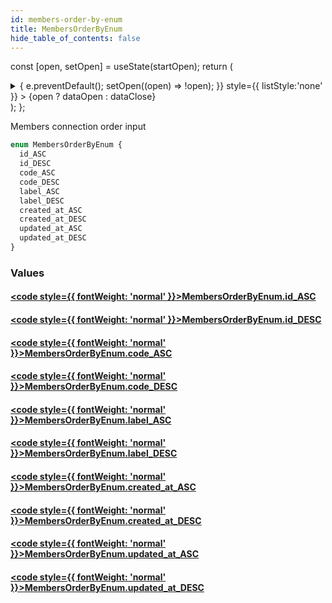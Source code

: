```yaml
---
id: members-order-by-enum
title: MembersOrderByEnum
hide_table_of_contents: false
---
```






const [open, setOpen] = useState(startOpen);
return (
<details {...(open ? { open: true } : {})} className="details" style={{ border:'none', boxShadow:'none', background:'var(--ifm-background-color)' }}>
<summary
onClick={(e) => {
e.preventDefault();
setOpen((open) => !open);
}}
style={{ listStyle:'none' }} >
{open ? dataOpen : dataClose}
</summary>
{open && children}
</details>
);
};

Members connection order input

```graphql
enum MembersOrderByEnum {
  id_ASC
  id_DESC
  code_ASC
  code_DESC
  label_ASC
  label_DESC
  created_at_ASC
  created_at_DESC
  updated_at_ASC
  updated_at_DESC
}
```

### Values

#### [<code style={{ fontWeight: 'normal' }}>MembersOrderByEnum.<b>id_ASC</b></code>](#)

>

#### [<code style={{ fontWeight: 'normal' }}>MembersOrderByEnum.<b>id_DESC</b></code>](#)

>

#### [<code style={{ fontWeight: 'normal' }}>MembersOrderByEnum.<b>code_ASC</b></code>](#)

>

#### [<code style={{ fontWeight: 'normal' }}>MembersOrderByEnum.<b>code_DESC</b></code>](#)

>

#### [<code style={{ fontWeight: 'normal' }}>MembersOrderByEnum.<b>label_ASC</b></code>](#)

>

#### [<code style={{ fontWeight: 'normal' }}>MembersOrderByEnum.<b>label_DESC</b></code>](#)

>

#### [<code style={{ fontWeight: 'normal' }}>MembersOrderByEnum.<b>created_at_ASC</b></code>](#)

>

#### [<code style={{ fontWeight: 'normal' }}>MembersOrderByEnum.<b>created_at_DESC</b></code>](#)

>

#### [<code style={{ fontWeight: 'normal' }}>MembersOrderByEnum.<b>updated_at_ASC</b></code>](#)

>

#### [<code style={{ fontWeight: 'normal' }}>MembersOrderByEnum.<b>updated_at_DESC</b></code>](#)

>
